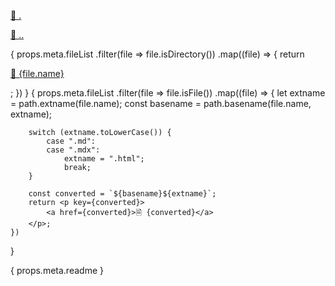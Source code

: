 
<Page>

<p>
    <a href="." >📁 .</a>
</p>
<p>
    <a href="..">📁 ..</a>
</p>
{ props.meta.fileList
    .filter(file => file.isDirectory())
    .map((file) => {
        return <p key={file.name}>
            <a href={file.name}>📁 {file.name}</a>
        </p>;
    })
}
{ props.meta.fileList
    .filter(file => file.isFile())
    .map((file) => {
        let extname = path.extname(file.name);
        const basename = path.basename(file.name, extname);

        switch (extname.toLowerCase()) {
            case ".md":
            case ".mdx":
                extname = ".html";
                break;
        }

        const converted = `${basename}${extname}`;
        return <p key={converted}>
            <a href={converted}>🗎 {converted}</a>
        </p>;
    })
}
<div>
    { props.meta.readme }
</div>

</Page>